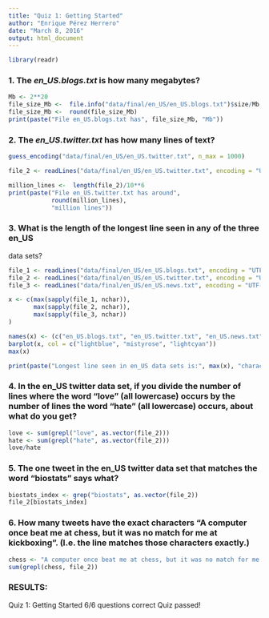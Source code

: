 ```yaml
---
title: "Quiz 1: Getting Started"
author: "Enrique Pérez Herrero"
date: "March 8, 2016"
output: html_document
---
```


```r
library(readr)
```


### 1. The *en_US.blogs.txt* is how many megabytes?

```r
Mb <- 2**20
file_size_Mb <-  file.info("data/final/en_US/en_US.blogs.txt")$size/Mb
file_size_Mb <-  round(file_size_Mb)
print(paste("File en_US.blogs.txt has", file_size_Mb, "Mb"))
```

### 2. The *en_US.twitter.txt* has how many lines of text?

```r
guess_encoding("data/final/en_US/en_US.twitter.txt", n_max = 1000)

file_2 <- readLines("data/final/en_US/en_US.twitter.txt", encoding = "UTF-8")

million_lines <-  length(file_2)/10**6
print(paste("File en_US.twitter.txt has around",
            round(million_lines),
            "million lines"))
```

### 3. What is the length of the longest line seen in any of the three en_US
data sets?

```r
file_1 <- readLines("data/final/en_US/en_US.blogs.txt", encoding = "UTF-8")
file_2 <- readLines("data/final/en_US/en_US.twitter.txt", encoding = "UTF-8")
file_3 <- readLines("data/final/en_US/en_US.news.txt", encoding = "UTF-8")

x <- c(max(sapply(file_1, nchar)),
       max(sapply(file_2, nchar)),
       max(sapply(file_3, nchar))
)

names(x) <- (c("en_US.blogs.txt", "en_US.twitter.txt", "en_US.news.txt"))
barplot(x, col = c("lightblue", "mistyrose", "lightcyan"))
max(x)

print(paste("Longest line seen in en_US data sets is:", max(x), "characters"))
```

### 4. In the en_US twitter data set, if you divide the number of lines where  the word "love" (all lowercase) occurs by the number of lines the word "hate" (all lowercase) occurs, about what do you get?

```r
love <- sum(grepl("love", as.vector(file_2)))
hate <- sum(grepl("hate", as.vector(file_2)))
love/hate
```


### 5. The one tweet in the en_US twitter data set that matches the word "biostats" says what?

```r
biostats_index <- grep("biostats", as.vector(file_2))
file_2[biostats_index]
```


### 6. How many tweets have the exact characters "A computer once beat me at chess, but it was no match for me at kickboxing". (I.e. the line matches those characters exactly.)

```r
chess <- "A computer once beat me at chess, but it was no match for me at kickboxing"
sum(grepl(chess, file_2))
```

### RESULTS:

Quiz 1: Getting Started
6/6 questions correct
Quiz passed!
